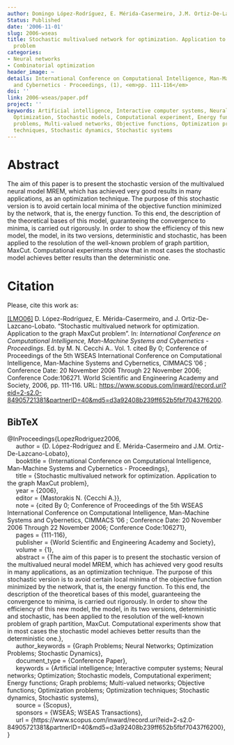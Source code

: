 ```yaml
---
author: Domingo López-Rodríguez, E. Mérida-Casermeiro, J.M. Ortiz-De-Lazcano-Lobato
Status: Published
date: '2006-11-01'
slug: 2006-wseas
title: Stochastic multivalued network for optimization. Application to the graph MaxCut
  problem
categories:
- Neural networks
- Combinatorial optimization
header_image: ~
details: International Conference on Computational Intelligence, Man-Machine Systems
  and Cybernetics - Proceedings, (1), <em>pp. 111-116</em>
doi: ''
link: 2006-wseas/paper.pdf
project: ''
keywords: Artificial intelligence, Interactive computer systems, Neural networks,
  Optimization, Stochastic models, Computational experiment, Energy functions, Graph
  problems, Multi-valued networks, Objective functions, Optimization problems, Optimization
  techniques, Stochastic dynamics, Stochastic systems
---
```



# Abstract


The aim of this paper is to present the stochastic version of the multivalued neural model MREM, which has achieved very good results in many applications, as an optimization technique. The purpose of this stochastic version is to avoid certain local minima of the objective function minimized by the network, that is, the energy function. To this end, the description of the theoretical bases of this model, guaranteeing the convergence to minima, is carried out rigorously. In order to show the efficiency of this new model, the model, in its two versions, deterministic and stochastic, has been applied to the resolution of the well-known problem of graph partition, MaxCut. Computational experiments show that in most cases the stochastic model achieves better results than the deterministic one.







# Citation
Please, cite this work as:


<a name=bib-LopezRodriguez2006></a>[[LMO06]](#cite-LopezRodriguez2006) D. López-Rodríguez, E. Mérida-Casermeiro, and J. Ortiz-De-Lazcano-Lobato. “Stochastic multivalued network for optimization. Application to the graph MaxCut problem”. In: _International Conference on Computational Intelligence, Man-Machine Systems and Cybernetics - Proceedings_. Ed. by M. N. Cecchi A.. Vol. 1. cited By 0; Conference of Proceedings of the 5th WSEAS International Conference on Computational Intelligence, Man-Machine Systems and Cybernetics, CIMMACS '06 ; Conference Date: 20 November 2006 Through 22 November 2006; Conference Code:106271. World Scientific and Engineering Academy and Society, 2006, pp. 111-116. URL:
[https://www.scopus.com/inward/record.uri?eid=2-s2.0-84905721381&partnerID=40&md5=d3a92408b239ff652b5fbf70437f6200](https://www.scopus.com/inward/record.uri?eid=2-s2.0-84905721381&partnerID=40&md5=d3a92408b239ff652b5fbf70437f6200).

::: {.callout-note appearance="minimal" collapse=true}

## BibTeX

@InProceedings{LopezRodriguez2006,<br>&nbsp;&nbsp;&nbsp;&nbsp;  author = {D. López-Rodríguez and E. Mérida-Casermeiro and J.M. Ortiz-De-Lazcano-Lobato},<br>&nbsp;&nbsp;&nbsp;&nbsp;  booktitle = {International Conference on Computational Intelligence, Man-Machine Systems and Cybernetics - Proceedings},<br>&nbsp;&nbsp;&nbsp;&nbsp;  title = {Stochastic multivalued network for optimization. Application to the graph MaxCut problem},<br>&nbsp;&nbsp;&nbsp;&nbsp;  year = {2006},<br>&nbsp;&nbsp;&nbsp;&nbsp;  editor = {Mastorakis N. {Cecchi A.}},<br>&nbsp;&nbsp;&nbsp;&nbsp;  note = {cited By 0; Conference of Proceedings of the 5th WSEAS International Conference on Computational Intelligence, Man-Machine Systems and Cybernetics, CIMMACS '06 ; Conference Date: 20 November 2006 Through 22 November 2006; Conference Code:106271},<br>&nbsp;&nbsp;&nbsp;&nbsp;  pages = {111-116},<br>&nbsp;&nbsp;&nbsp;&nbsp;  publisher = {World Scientific and Engineering Academy and Society},<br>&nbsp;&nbsp;&nbsp;&nbsp;  volume = {1},<br>&nbsp;&nbsp;&nbsp;&nbsp;  abstract = {The aim of this paper is to present the stochastic version of the multivalued neural model MREM, which has achieved very good results in many applications, as an optimization technique. The purpose of this stochastic version is to avoid certain local minima of the objective function minimized by the network, that is, the energy function. To this end, the description of the theoretical bases of this model, guaranteeing the convergence to minima, is carried out rigorously. In order to show the efficiency of this new model, the model, in its two versions, deterministic and stochastic, has been applied to the resolution of the well-known problem of graph partition, MaxCut. Computational experiments show that in most cases the stochastic model achieves better results than the deterministic one.},<br>&nbsp;&nbsp;&nbsp;&nbsp;  author_keywords = {Graph Problems; Neural Networks; Optimization Problems; Stochastic Dynamics},<br>&nbsp;&nbsp;&nbsp;&nbsp;  document_type = {Conference Paper},<br>&nbsp;&nbsp;&nbsp;&nbsp;  keywords = {Artificial intelligence; Interactive computer systems; Neural networks; Optimization; Stochastic models, Computational experiment; Energy functions; Graph problems; Multi-valued networks; Objective functions; Optimization problems; Optimization techniques; Stochastic dynamics, Stochastic systems},<br>&nbsp;&nbsp;&nbsp;&nbsp;  source = {Scopus},<br>&nbsp;&nbsp;&nbsp;&nbsp;  sponsors = {WSEAS; WSEAS Transactions},<br>&nbsp;&nbsp;&nbsp;&nbsp;  url = {https://www.scopus.com/inward/record.uri?eid=2-s2.0-84905721381&partnerID=40&md5=d3a92408b239ff652b5fbf70437f6200},<br>}

:::



